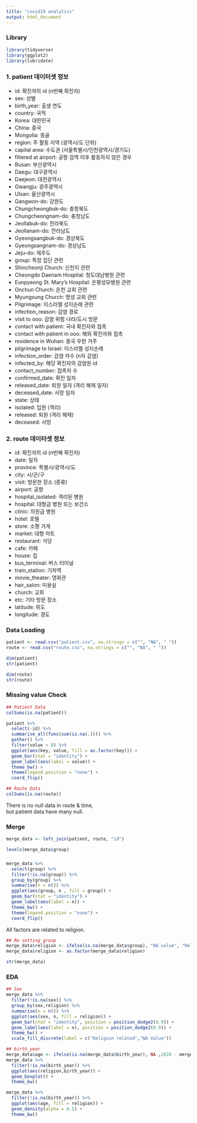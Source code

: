 ```yaml
---
title: "covid19 analytics"
output: html_document
---
```


### Library

```r
library(tidyverse)
library(ggplot2)
library(lubridate)
```

### 1. patient 데이터셋 정보
* id: 확진자의 id (n번째 확진자)
* sex: 성별
* birth_year: 출생 연도
* country: 국적
* Korea: 대한민국
* China: 중국
* Mongolia: 몽골
* region: 주 활동 지역 (광역시/도 단위)
* capital area: 수도권 (서울특별시/인천광역시/경기도)
* filtered at airport: 공항 검역 이후 활동하지 않은 경우
* Busan: 부산광역시
* Daegu: 대구광역시
* Daejeon: 대전광역시
* Gwangju: 광주광역시
* Ulsan: 울산광역시
* Gangwon-do: 강원도
* Chungcheongbuk-do: 충청북도
* Chungcheongnam-do: 충청남도
* Jeollabuk-do: 전라북도
* Jeollanam-do: 전라남도
* Gyeongsangbuk-do: 경상북도
* Gyeongsangnam-do: 경상남도
* Jeju-do: 제주도
* group: 특정 집단 관련
* Shincheonji Church: 신천지 관련
* Cheongdo Daenam Hospital: 청도대남병원 관련
* Eunpyeong St. Mary's Hospital: 은평성모병원 관련
* Onchun Church: 온천 교회 관련
* Myungsung Church: 명성 교회 관련
* Pilgrimage: 이스라엘 성지순례 관련
* infection_reason: 감염 경로
* visit to ooo: 감염 위험 나라/도시 방문
* contact with patient: 국내 확진자와 접촉
* contact with patient in ooo: 해외 확진자와 접촉
* residence in Wuhan: 중국 우한 거주
* pilgrimage to Israel: 이스라엘 성지순례
* infection_order: 감염 차수 (n차 감염)
* infected_by: 해당 확진자의 감염원 id
* contact_number: 접촉자 수
* confirmed_date: 확진 일자
* released_date: 퇴원 일자 (격리 해제 일자)
* deceased_date: 사망 일자
* state: 상태
* isolated: 입원 (격리)
* released: 퇴원 (격리 해제)
* deceased: 사망

### 2. route 데이터셋 정보
* id: 확진자의 id (n번째 확진자)
* date: 일자
* province: 특별시/광역시/도
* city: 시/군/구
* visit: 방문한 장소 (종류)
* airport: 공항
* hospital_isolated: 격리된 병원
* hospital: 대형급 병원 또는 보건소
* clinic: 의원급 병원
* hotel: 호텔
* store: 소형 가게
* market: 대형 마트
* restaurant: 식당
* cafe: 카페
* house: 집
* bus_terminal: 버스 터미널
* train_station: 기차역
* movie_theater: 영화관
* hair_salon: 미용실
* church: 교회
* etc: 기타 방문 장소
* latitude: 위도
* longitude: 경도


### Data Loading
```r
patient <- read.csv("patient.csv", na.strings = c("", "NA", " "))
route <- read.csv("route.csv", na.strings = c("", "NA", " "))

dim(patient)
str(patient)

dim(route)
str(route)
```

### Missing value Check

```r
## Patient Data
colSums(is.na(patient))

patient %>%
  select(-id) %>%
  summarise_all(funs(sum(is.na(.)))) %>%
  gather() %>%
  filter(value > 0) %>%
  ggplot(aes(key, value, fill = as.factor(key))) + 
  geom_bar(stat = "identity") +
  geom_label(aes(label = value)) +
  theme_bw() +
  theme(legend.position = "none") +
  coord_flip()

## Route Data
colSums(is.na(route))


```
There is no null data in route & time, <br>
but patient data have many null. 

### Merge

```r
merge_data <- left_join(patient, route, "id")

levels(merge_data$group)

```

### 

```r
merge_data %>%
  select(group) %>%
  filter(!is.na(group)) %>%
  group_by(group) %>%
  summarise(n = n()) %>%
  ggplot(aes(group, n , fill = group)) +
  geom_bar(stat = "identity") +
  geom_label(aes(label = n)) +
  theme_bw() +
  theme(legend.position = "none") +
  coord_flip()
```
All factors are related to religion.

```r
## Re setting group 
merge_data$religion <- ifelse(is.na(merge_data$group), "NA value", "Religion related")
merge_data$religion <- as.factor(merge_data$religion)

str(merge_data)
```

### EDA

```r
## Sex
merge_data %>%
  filter(!is.na(sex)) %>%
  group_by(sex,religion) %>%
  summarise(n = n()) %>%
  ggplot(aes(sex, n, fill = religion)) +
  geom_bar(stat = "identity", position = position_dodge2(0.9)) +
  geom_label(aes(label = n), position = position_dodge2(0.9)) + 
  theme_bw() +
  scale_fill_discrete(label = c("Religion related","NA Value"))

## birth_year
merge_data$age <- ifelse(is.na(merge_data$birth_year), NA ,2020 - merge_data$birth_year)
merge_data %>%
  filter(!is.na(birth_year)) %>%
  ggplot(aes(religion,birth_year)) +
  geom_boxplot() +
  theme_bw()

merge_data %>%
  filter(!is.na(birth_year)) %>%
  ggplot(aes(age, fill = religion)) +
  geom_density(alpha = 0.5) +
  theme_bw()



```








